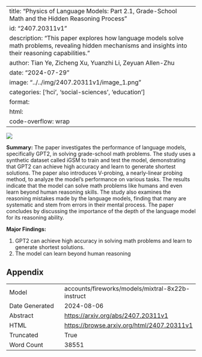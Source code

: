 
---
title: "Physics of Language Models: Part 2.1, Grade-School Math and the Hidden Reasoning Process"
id: "2407.20311v1"
description: "This paper explores how language models solve math problems, revealing hidden mechanisms and insights into their reasoning capabilities."
author: Tian Ye, Zicheng Xu, Yuanzhi Li, Zeyuan Allen-Zhu
date: "2024-07-29"
image: "../../img/2407.20311v1/image_1.png"
categories: ['hci', 'social-sciences', 'education']
format:
  html:
    code-overflow: wrap
---

![](../../img/2407.20311v1/image_1.png)

**Summary:**
The paper investigates the performance of language models, specifically GPT2, in solving grade-school math problems. The study uses a synthetic dataset called iGSM to train and test the model, demonstrating that GPT2 can achieve high accuracy and learn to generate shortest solutions. The paper also introduces V-probing, a nearly-linear probing method, to analyze the model's performance on various tasks. The results indicate that the model can solve math problems like humans and even learn beyond human reasoning skills. The study also examines the reasoning mistakes made by the language models, finding that many are systematic and stem from errors in their mental process. The paper concludes by discussing the importance of the depth of the language model for its reasoning ability.

**Major Findings:**

1. GPT2 can achieve high accuracy in solving math problems and learn to generate shortest solutions.
2. The model can learn beyond human reasoning

## Appendix

|          |          |
|----------|----------|
| Model     | accounts/fireworks/models/mixtral-8x22b-instruct       |
| Date Generated     | 2024-08-06       |
| Abstract | [https://arxiv.org/abs/2407.20311v1](https://arxiv.org/abs/2407.20311v1)        |
| HTML     | [https://browse.arxiv.org/html/2407.20311v1](https://browse.arxiv.org/html/2407.20311v1)       |
| Truncated       | True       |
| Word Count       | 38551       |